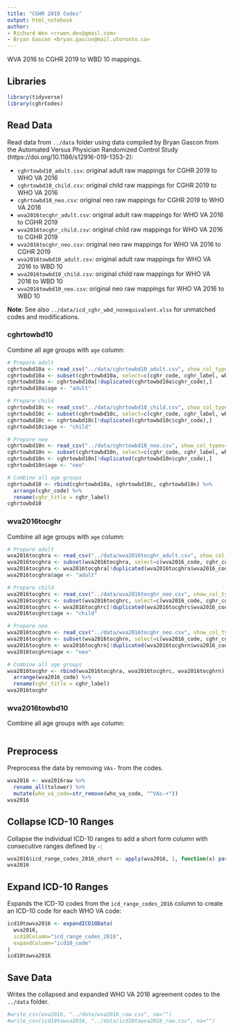 ```yaml
---
title: "CGHR 2019 Codes"
output: html_notebook
author:
- Richard Wen <rrwen.dev@gmail.com>
- Bryan Gascon <bryan.gascon@mail.utoronto.ca>
---
```


WVA 2016 to CGHR 2019 to WBD 10 mappings.

## Libraries

```r
library(tidyverse)
library(cghrCodes)
```

## Read Data

Read data from `../data` folder using data compiled by Bryan Gascon from the Automated Versus Physician Randomized Control Study (https://doi.org/10.1186/s12916-019-1353-2):

* `cghrtowbd10_adult.csv`: original adult raw mappings for CGHR 2019 to WHO VA 2016
* `cghrtowbd10_child.csv`: original child raw mappings for CGHR 2019 to WHO VA 2016
* `cghrtowbd10_neo.csv`: original neo raw mappings for CGHR 2019 to WHO VA 2016
* `wva2016tocghr_adult.csv`: original adult raw mappings for WHO VA 2016 to CGHR 2019
* `wva2016tocghr_child.csv`: original child raw mappings for WHO VA 2016 to CGHR 2019
* `wva2016tocghr_neo.csv`: original neo raw mappings for WHO VA 2016 to CGHR 2019
* `wva2016towbd10_adult.csv`: original adult raw mappings for WHO VA 2016 to WBD 10
* `wva2016towbd10_child.csv`: original child raw mappings for WHO VA 2016 to WBD 10
* `wva2016towbd10_neo.csv`: original neo raw mappings for WHO VA 2016 to WBD 10

**Note**: See also `../data/icd_cghr_wbd_nonequivalent.xlsx` for unmatched codes and modifications.

### cghrtowbd10

Combine all age groups with `age` column:

```r
# Prepare adult
cghrtowbd10a <- read_csv("../data/cghrtowbd10_adult.csv", show_col_types=FALSE)
cghrtowbd10a <- subset(cghrtowbd10a, select=c(cghr_code, cghr_label, wbd10_code))
cghrtowbd10a <- cghrtowbd10a[!duplicated(cghrtowbd10a$cghr_code),]
cghrtowbd10a$age <- "adult"

# Prepare child
cghrtowbd10c <- read_csv("../data/cghrtowbd10_child.csv", show_col_types=FALSE)
cghrtowbd10c <- subset(cghrtowbd10c, select=c(cghr_code, cghr_label, wbd10_code))
cghrtowbd10c <- cghrtowbd10c[!duplicated(cghrtowbd10c$cghr_code),]
cghrtowbd10c$age <- "child"

# Prepare neo
cghrtowbd10n <- read_csv("../data/cghrtowbd10_neo.csv", show_col_types=FALSE)
cghrtowbd10n <- subset(cghrtowbd10n, select=c(cghr_code, cghr_label, wbd10_code))
cghrtowbd10n <- cghrtowbd10n[!duplicated(cghrtowbd10n$cghr_code),]
cghrtowbd10n$age <- "neo"

# Combine all age groups
cghrtowbd10 <- rbind(cghrtowbd10a, cghrtowbd10c, cghrtowbd10n) %>% 
  arrange(cghr_code) %>%
  rename(cghr_title = cghr_label)
cghrtowbd10
```

### wva2016tocghr

Combine all age groups with `age` column:

```r
# Prepare adult
wva2016tocghra <- read_csv("../data/wva2016tocghr_adult.csv", show_col_types=FALSE)
wva2016tocghra <- subset(wva2016tocghra, select=c(wva2016_code, cghr_code, cghr_label))
wva2016tocghra <- wva2016tocghra[!duplicated(wva2016tocghra$wva2016_code),]
wva2016tocghra$age <- "adult"

# Prepare child
wva2016tocghrc <- read_csv("../data/wva2016tocghr_neo.csv", show_col_types=FALSE)
wva2016tocghrc <- subset(wva2016tocghrc, select=c(wva2016_code, cghr_code, cghr_label))
wva2016tocghrc <- wva2016tocghrc[!duplicated(wva2016tocghrc$wva2016_code),]
wva2016tocghrc$age <- "child"

# Prepare neo
wva2016tocghrn <- read_csv("../data/wva2016tocghr_neo.csv", show_col_types=FALSE)
wva2016tocghrn <- subset(wva2016tocghrn, select=c(wva2016_code, cghr_code, cghr_label))
wva2016tocghrn <- wva2016tocghrn[!duplicated(wva2016tocghrn$wva2016_code),]
wva2016tocghrn$age <- "neo"

# Combine all age groups
wva2016tocghr <- rbind(wva2016tocghra, wva2016tocghrc, wva2016tocghrn) %>% 
  arrange(wva2016_code) %>%
  rename(cghr_title = cghr_label)
wva2016tocghr
```

### wva2016towbd10

Combine all age groups with `age` column:

```r
```

## Preprocess

Preprocess the data by removing `VAs-` from the codes.

```r
wva2016 <- wva2016raw %>%
  rename_all(tolower) %>%
  mutate(who_va_code=str_remove(who_va_code, "^VAs-+"))
wva2016
```

## Collapse ICD-10 Ranges

Collapse the individual ICD-10 ranges to add a short form column with consecutive ranges defined by `-`:

```r
wva2016$icd_range_codes_2016_short <- apply(wva2016, 1, function(x) paste(collapseICD10(x["icd_range_codes_2016"]), collapse=","))
wva2016
```

## Expand ICD-10 Ranges

Expands the ICD-10 codes from the `icd_range_codes_2016` column to create an ICD-10 code for each WHO VA code:

```r
icd10towva2016 <- expandICD10Data(
  wva2016,
  icd10Column="icd_range_codes_2016",
  expandColumn="icd10_code"
)
icd10towva2016
```

## Save Data

Writes the collapsed and expanded WHO VA 2016 agreement codes to the `../data` folder.

```r
#write_csv(wva2016, "../data/wva2016_raw.csv", na="")
#write_csv(icd10towva2016, "../data/icd10towva2016_raw.csv", na="")
```
